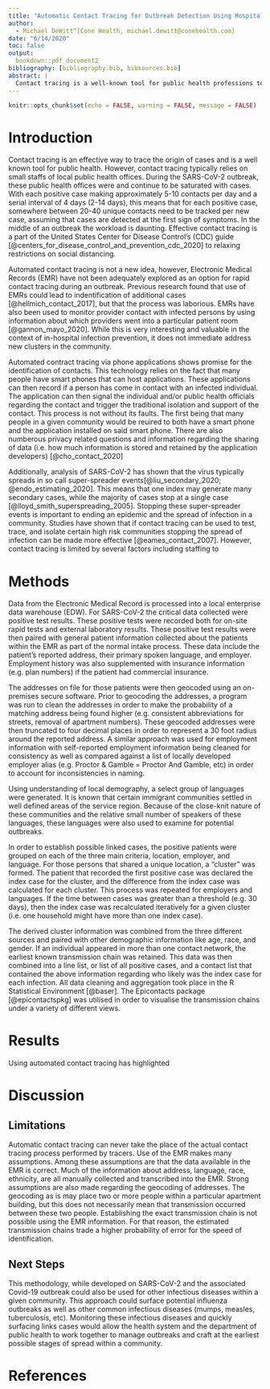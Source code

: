 ```yaml
---
title: "Automatic Contact Tracing for Outbreak Detection Using Hospital EMR Data"
author: 
  - Michael DeWitt^[Cone Health, michael.dewitt@conehealth.com]
date: "6/14/2020"
toc: false
output: 
  bookdown::pdf_document2
bibliography: [bibliography.bib, bibsources.bib]
abstract: |
  Contact tracing is a well-known tool for public health professions to trace and isolate contacts of known infectious persons. During a pandemic contact tracing is critical to ending an outbreak, but the volume of cases makes tracing difficult without adequate staffing tools. Hospitals equipped with electronic medical records, can utilise these databases to automatically link cases into possible transmission chains and surface potential new outbreaks. While this automatic contact tracing does not have the richness of contact tracing interviews, it does provide a way for health systems to highlight potential super-spreader events and support their local health departments. Additionally, these data provide insight into how a given infection is spreading locally. These insights can be used to inform policy at the local level.
---
```


```r
knitr::opts_chunk$set(echo = FALSE, warning = FALSE, message = FALSE)
```

# Introduction

Contact tracing is an effective way to trace the origin of cases and is a well known tool for public health.
However, contact tracing typically relies on small staffs of local public health offices.
During the SARS-CoV-2 outbreak, these public health offices were and continue to be saturated with cases.
With each positive case making approximately 5-10 contacts per day and a serial interval of 4 days (2-14 days), this means that for each positive case, somewhere between 20-40 unique contacts need to be tracked per new case, assuming that cases are detected at the first sign of symptoms.
In the middle of an outbreak the workload is daunting.
Effective contact tracing is a part of the United States Center for Disease Control's (CDC) guide [@centers_for_disease_control_and_prevention_cdc_2020] to relaxing restrictions on social distancing.

Automated contact tracing is not a new idea, however, Electronic Medical Records (EMR) have not been adequately explored as an option for rapid contact tracing during an outbreak.
Previous research found that use of EMRs could lead to indentification of additional cases [@hellmich_contact_2017], but that the process was laborious.
EMRs have also been used to monitor provider contact with infected persons by using information about which providers went into a particular patient room [@gannon_mayo_2020].
While this is very interesting and valuable in the context of in-hospital infection prevention, it does not immediate address new clusters in the community.

Automated contract tracing via phone applications shows promise for the identification of contacts.
This technology relies on the fact that many people have smart phones that can host applications.
These applications can then record if a person has come in contact with an infected individual.
The application can then signal the individual and/or public health officials regarding the contact and trigger the traditional isolation and support of the contact.
This process is not without its faults.
The first being that many people in a given community would be reuired to both have a smart phone and the application installed on said smart phone.
There are also numberous privacy related questions and information regarding the sharing of data (i.e. how much information is stored and retained by the application developers) [@cho_contact_2020]

Additionally, analysis of SARS-CoV-2 has shown that the virus typically spreads in so call super-spreader events[@liu_secondary_2020; @endo_estimating_2020]. 
This means that one index may generate many secondary cases, while the majority of cases stop at a single case [@lloyd_smith_superspreading_2005].
Stopping these super-spreader events is important to ending an epidemic and the spread of infection in a community.
Studies have shown that if contact tracing can be used to test, trace, and isolate certain high risk communities stopping the spread of infection can be made more effective [@eames_contact_2007].
However, contact tracing is limited by several factors including staffing to 

# Methods

Data from the Electronic Medical Record is processed into a local enterprise data warehouse (EDW). 
For SARS-CoV-2 the critical data collected were positive test results.
These positive tests were recorded both for on-site rapid tests and external laboratory results.
These positive test results were then paired with general patient information collected about the patients within the EMR as part of the normal intake process. 
These data include the patient's reported address, their primary spoken language, and employer.
Employment history was also supplemented with insurance information (e.g. plan numbers) if the patient had commercial insurance.

The addresses on file for those patients were then geocoded using an on-premises secure software.
Prior to geocoding the addresses, a program was run to clean the addresses in order to make the probability of a matching address being found higher (e.g. consistent abbreviations for streets, removal of apartment numbers).
These geocoded addresses were then truncated to four decimal places in order to represent a 30 foot radius around the reported address. 
A similar approach was used for employment information with self-reported employment information being cleaned for consistency as well as compared against a list of locally developed employer alias (e.g. Proctor & Gamble = Proctor And Gamble, etc) in order to account for inconsistencies in naming.

Using understanding of local demography, a select group of languages were generated.
It is known that certain immigrant communities settled in well defined areas of the service region.
Because of the close-knit nature of these communities and the relative small number of speakers of these languages, these languages were also used to examine for potential outbreaks.

In order to establish possible linked cases, the positive patients were grouped on each of the three main criteria, location, employer, and language. 
For those persons that shared a unique location, a "cluster" was formed.
The patient that recorded the first positive case was declared the index case for the cluster, and the difference from the index case was calculated for each cluster.
This process was repeated for employers and languages.
If the time between cases was greater than a threshold (e.g. 30 days), then the index case was recalculated iteratively for a given cluster (i.e. one household might have more than one index case).

The derived cluster information was combined from the three different sources and paired with other demographic information like age, race, and gender.
If an individual appeared in more than one contact network, the earliest known transmission chain was retained.
This data was then combined into a line list, or list of all positive cases, and a contact list that contained the above information regarding who likely was the index case for each infection.
All data cleaning and aggregation took place in the R Statistical Environment [@baser].
The Epicontacts package [@epicontactspkg] was utilised in order to visualise the transmission chains under a variety of different views.

# Results

Using automated contact tracing has highlighted 

# Discussion

## Limitations
Automatic contact tracing can never take the place of the actual contact tracing process performed by tracers.
Use of the EMR makes many assumptions. Among these assumptions are that the data available in the EMR is correct. 
Much of the information about address, language, race, ethnicity, are all manually collected and transcribed into the EMR. 
Strong assumptions are also made regarding the geocoding of addresses. 
The geocoding as is may place two or more people within a particular apartment building, but this does not necessarily mean that transmission occurred between these two people.
Establishing the exact transmission chain is not possible using the EMR information.
For that reason, the estimated transmission chains trade a higher probability of error for the speed of identification.

## Next Steps

This methodology, while developed on SARS-CoV-2 and the associated Covid-19 outbreak could also be used for other infectious diseases within a given community.
This approach could surface potential influenza outbreaks as well as other common infectious diseases (mumps, measles, tuberculosis, etc).
Monitoring these infectious diseases and quickly surfacing links cases would allow the health system and the department of public health to work together to manage outbreaks and craft at the earliest possible stages of spread within a community.



# References

